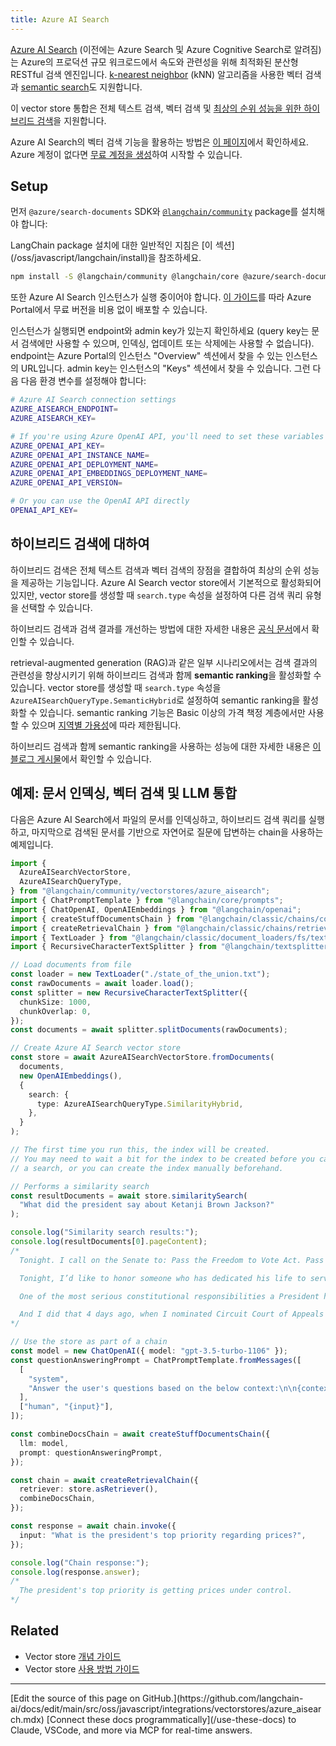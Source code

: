 ```yaml
---
title: Azure AI Search
---
```


[Azure AI Search](https://azure.microsoft.com/products/ai-services/ai-search) (이전에는 Azure Search 및 Azure Cognitive Search로 알려짐)는 Azure의 프로덕션 규모 워크로드에서 속도와 관련성을 위해 최적화된 분산형 RESTful 검색 엔진입니다. [k-nearest neighbor](https://en.wikipedia.org/wiki/Nearest_neighbor_search) (kNN) 알고리즘을 사용한 벡터 검색과 [semantic search](https://learn.microsoft.com/azure/search/semantic-search-overview)도 지원합니다.

이 vector store 통합은 전체 텍스트 검색, 벡터 검색 및 [최상의 순위 성능을 위한 하이브리드 검색](https://techcommunity.microsoft.com/t5/ai-azure-ai-services-blog/azure-cognitive-search-outperforming-vector-search-with-hybrid/ba-p/3929167)을 지원합니다.

Azure AI Search의 벡터 검색 기능을 활용하는 방법은 [이 페이지](https://learn.microsoft.com/azure/search/vector-search-overview)에서 확인하세요. Azure 계정이 없다면 [무료 계정을 생성](https://azure.microsoft.com/free/)하여 시작할 수 있습니다.

## Setup

먼저 `@azure/search-documents` SDK와 [`@langchain/community`](https://www.npmjs.com/package/@langchain/community) package를 설치해야 합니다:

<Tip>
LangChain package 설치에 대한 일반적인 지침은 [이 섹션](/oss/javascript/langchain/install)을 참조하세요.
</Tip>

```bash npm
npm install -S @langchain/community @langchain/core @azure/search-documents
```

또한 Azure AI Search 인스턴스가 실행 중이어야 합니다. [이 가이드](https://learn.microsoft.com/azure/search/search-create-service-portal)를 따라 Azure Portal에서 무료 버전을 비용 없이 배포할 수 있습니다.

인스턴스가 실행되면 endpoint와 admin key가 있는지 확인하세요 (query key는 문서 검색에만 사용할 수 있으며, 인덱싱, 업데이트 또는 삭제에는 사용할 수 없습니다). endpoint는 Azure Portal의 인스턴스 "Overview" 섹션에서 찾을 수 있는 인스턴스의 URL입니다. admin key는 인스턴스의 "Keys" 섹션에서 찾을 수 있습니다. 그런 다음 다음 환경 변수를 설정해야 합니다:

```bash .env vars
# Azure AI Search connection settings
AZURE_AISEARCH_ENDPOINT=
AZURE_AISEARCH_KEY=

# If you're using Azure OpenAI API, you'll need to set these variables
AZURE_OPENAI_API_KEY=
AZURE_OPENAI_API_INSTANCE_NAME=
AZURE_OPENAI_API_DEPLOYMENT_NAME=
AZURE_OPENAI_API_EMBEDDINGS_DEPLOYMENT_NAME=
AZURE_OPENAI_API_VERSION=

# Or you can use the OpenAI API directly
OPENAI_API_KEY=
```

## 하이브리드 검색에 대하여

하이브리드 검색은 전체 텍스트 검색과 벡터 검색의 장점을 결합하여 최상의 순위 성능을 제공하는 기능입니다. Azure AI Search vector store에서 기본적으로 활성화되어 있지만, vector store를 생성할 때 `search.type` 속성을 설정하여 다른 검색 쿼리 유형을 선택할 수 있습니다.

하이브리드 검색과 검색 결과를 개선하는 방법에 대한 자세한 내용은 [공식 문서](https://learn.microsoft.com/azure/search/hybrid-search-overview)에서 확인할 수 있습니다.

retrieval-augmented generation (RAG)과 같은 일부 시나리오에서는 검색 결과의 관련성을 향상시키기 위해 하이브리드 검색과 함께 **semantic ranking**을 활성화할 수 있습니다. vector store를 생성할 때 `search.type` 속성을 `AzureAISearchQueryType.SemanticHybrid`로 설정하여 semantic ranking을 활성화할 수 있습니다.
semantic ranking 기능은 Basic 이상의 가격 책정 계층에서만 사용할 수 있으며 [지역별 가용성](https://azure.microsoft.com/en-us/explore/global-infrastructure/products-by-region/?products=search)에 따라 제한됩니다.

하이브리드 검색과 함께 semantic ranking을 사용하는 성능에 대한 자세한 내용은 [이 블로그 게시물](https://techcommunity.microsoft.com/t5/ai-azure-ai-services-blog/azure-cognitive-search-outperforming-vector-search-with-hybrid/ba-p/3929167)에서 확인할 수 있습니다.

## 예제: 문서 인덱싱, 벡터 검색 및 LLM 통합

다음은 Azure AI Search에서 파일의 문서를 인덱싱하고, 하이브리드 검색 쿼리를 실행하고, 마지막으로 검색된 문서를 기반으로 자연어로 질문에 답변하는 chain을 사용하는 예제입니다.

```typescript
import {
  AzureAISearchVectorStore,
  AzureAISearchQueryType,
} from "@langchain/community/vectorstores/azure_aisearch";
import { ChatPromptTemplate } from "@langchain/core/prompts";
import { ChatOpenAI, OpenAIEmbeddings } from "@langchain/openai";
import { createStuffDocumentsChain } from "@langchain/classic/chains/combine_documents";
import { createRetrievalChain } from "@langchain/classic/chains/retrieval";
import { TextLoader } from "@langchain/classic/document_loaders/fs/text";
import { RecursiveCharacterTextSplitter } from "@langchain/textsplitters";

// Load documents from file
const loader = new TextLoader("./state_of_the_union.txt");
const rawDocuments = await loader.load();
const splitter = new RecursiveCharacterTextSplitter({
  chunkSize: 1000,
  chunkOverlap: 0,
});
const documents = await splitter.splitDocuments(rawDocuments);

// Create Azure AI Search vector store
const store = await AzureAISearchVectorStore.fromDocuments(
  documents,
  new OpenAIEmbeddings(),
  {
    search: {
      type: AzureAISearchQueryType.SimilarityHybrid,
    },
  }
);

// The first time you run this, the index will be created.
// You may need to wait a bit for the index to be created before you can perform
// a search, or you can create the index manually beforehand.

// Performs a similarity search
const resultDocuments = await store.similaritySearch(
  "What did the president say about Ketanji Brown Jackson?"
);

console.log("Similarity search results:");
console.log(resultDocuments[0].pageContent);
/*
  Tonight. I call on the Senate to: Pass the Freedom to Vote Act. Pass the John Lewis Voting Rights Act. And while you’re at it, pass the Disclose Act so Americans can know who is funding our elections.

  Tonight, I’d like to honor someone who has dedicated his life to serve this country: Justice Stephen Breyer—an Army veteran, Constitutional scholar, and retiring Justice of the United States Supreme Court. Justice Breyer, thank you for your service.

  One of the most serious constitutional responsibilities a President has is nominating someone to serve on the United States Supreme Court.

  And I did that 4 days ago, when I nominated Circuit Court of Appeals Judge Ketanji Brown Jackson. One of our nation’s top legal minds, who will continue Justice Breyer’s legacy of excellence.
*/

// Use the store as part of a chain
const model = new ChatOpenAI({ model: "gpt-3.5-turbo-1106" });
const questionAnsweringPrompt = ChatPromptTemplate.fromMessages([
  [
    "system",
    "Answer the user's questions based on the below context:\n\n{context}",
  ],
  ["human", "{input}"],
]);

const combineDocsChain = await createStuffDocumentsChain({
  llm: model,
  prompt: questionAnsweringPrompt,
});

const chain = await createRetrievalChain({
  retriever: store.asRetriever(),
  combineDocsChain,
});

const response = await chain.invoke({
  input: "What is the president's top priority regarding prices?",
});

console.log("Chain response:");
console.log(response.answer);
/*
  The president's top priority is getting prices under control.
*/
```

## Related

- Vector store [개념 가이드](/oss/javascript/integrations/vectorstores)
- Vector store [사용 방법 가이드](/oss/javascript/integrations/vectorstores)

---

<Callout icon="pen-to-square" iconType="regular">
    [Edit the source of this page on GitHub.](https://github.com/langchain-ai/docs/edit/main/src/oss/javascript/integrations/vectorstores/azure_aisearch.mdx)
</Callout>
<Tip icon="terminal" iconType="regular">
    [Connect these docs programmatically](/use-these-docs) to Claude, VSCode, and more via MCP for    real-time answers.
</Tip>
